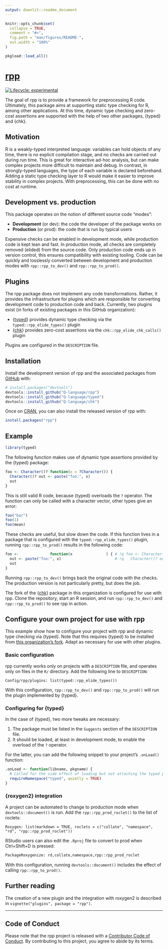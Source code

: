 ```yaml
---
output: downlit::readme_document
---
```


<!-- README.md is generated from README.Rmd. Please edit that file -->

```r
knitr::opts_chunk$set(
  collapse = TRUE,
  comment = "#>",
  fig.path = "man/figures/README-",
  out.width = "100%"
)

pkgload::load_all()
```

# [rpp](https://rpp.q-lang.org/)

<!-- badges: start -->
[![Lifecycle: experimental](https://img.shields.io/badge/lifecycle-experimental-orange.svg)](https://lifecycle.r-lib.org/articles/stages.html#experimental)
<!-- badges: end -->

The goal of rpp is to provide a framework for preprocessing R code.
Ultimately, this package aims at supporting static type checking for R, among other applications.
At this time, dynamic type checking and zero-cost assertions are supported with the help of two other packages, {typed} and {chk}.


## Motivation

R is a weakly-typed interpreted language: variables can hold objects of any time, there is no explicit compilation stage, and no checks are carried out during run time.
This is great for interactive ad-hoc analysis, but can make complex projects more difficult to maintain and debug.
In contrast, in strongly-typed languages, the type of each variable is declared beforehand.
Adding a static type checking layer to R would make it easier to improve stability in complex projects.
With preprocessing, this can be done with no cost at runtime.


## Development vs. production

This package operates on the notion of different source code "modes":

- **Development** (or dev): the code the developer of the package works on
- **Production** (or prod): the code that is run by typical users

Expensive checks can be enabled in development mode, while production code is kept lean and fast.
In production mode, all checks are completely removed (elided) from the source code.
Only production code ends up in version control, this ensures compatibility with existing tooling.
Code can be quickly and losslessly converted between development and production modes with `rpp::rpp_to_dev()` and `rpp::rpp_to_prod()`.


## Plugins

The rpp package does not implement any code transformations.
Rather, it provides the infrastructure for plugins which are responsible for converting development code to production code and back.
Currently, two plugins exist (in forks of existing packages in this GitHub organization):

- {[typed](https://github.com/Q-language/typed)} provides dynamic type checking via the `typed::rpp_elide_types()` plugin
- {[chk](https://github.com/Q-language/chk)} provides zero-cost assertions via the `chk::rpp_elide_chk_calls()` plugin

Plugins are configured in the `DESCRIPTION` file.


## Installation

Install the development version of rpp and the associated packages from [GitHub](https://github.com/) with:

``` r
# install.packages("devtools")
devtools::install_github("Q-language/rpp")
devtools::install_github("Q-language/typed")
devtools::install_github("Q-language/chk")
```

Once on [CRAN](https://CRAN.R-project.org), you can also install the released version of rpp with:

``` r
install.packages("rpp")
```


## Example

```r
library(typed)
```

The following function makes use of dynamic type assertions provided by the {typed} package:

```r
foo <- Character()? function(x = ?Character()) {
  Character()? out <- paste("foo:", x)
  out
}
```

This is still valid R code, because {typed}  overloads the `?` operator.
The function can only be called with a character vector, other types give an error:

```r
foo("bar")
foo(1)
foo(mean)
```

These checks are useful, but slow down the code.
If this function lives in a package that is configured with the `typed::rpp_elide_types()` plugin, running `rpp::rpp_to_prod()` results in the following code:

```r
foo <-              function(x               ) { # !q foo <- Character()? function(x = ?Character()) {
  out <- paste("foo:", x)                        # !q   Character()? out <- paste("foo:", x)
  out
}
```

Running `rpp::rpp_to_dev()` brings back the original code with the checks.
The production version is not particularly pretty, but does the job.

The fork of the {[chk](https://github.com/Q-language/chk)} package in this organization is configured for use with rpp.
Clone the repository, start an R session, and run `rpp::rpp_to_dev()` and `rpp::rpp_to_prod()` to see rpp in action.


## Configure your own project for use with rpp

This example show how to configure your project with rpp and dynamic type checking via {typed}.
Note that this requires {typed} to be installed from [this organization's fork](https://github.com/Q-language/typed).
Adapt as necessary for use with other plugins.

### Basic configuration

rpp currently works only on projects with a `DESCRIPTION` file, and operates only on files in the `R/` directory.
Add the following line to `DESCRIPTION`:

```dcf
Config/rpp/plugins: list(typed::rpp_elide_types())
```

With this configuration, `rpp::rpp_to_dev()` and `rpp::rpp_to_prod()` will run the plugin implemented by {typed}.

### Configuring for {typed}

In the case of {typed}, two more tweaks are necessary:

1. The package must be listed in the `Suggests` section of the `DESCRIPTION` file.
2. It should be loaded, at least in development mode, to enable the overload of the `?` operator.

For the latter, you can add the following snippet to your project's `.onLoad()` function:

```r
.onLoad <- function(libname, pkgname) {
  # Called for the side effect of loading but not attaching the typed package:
  requireNamespace("typed", quietly = TRUE)
}
```

### {roxygen2} integration 

A project can be automated to change to production mode when `devtools::document()` is run.
Add the `rpp::rpp_prod_roclet()` to the list of roclets:

```dcf
Roxygen: list(markdown = TRUE, roclets = c("collate", "namespace", "rd", "rpp::rpp_prod_roclet"))
```

RStudio users can also edit the `.Rproj` file to convert to prod when Ctrl+Shift+D is pressed:

```txt
PackageRoxygenize: rd,collate,namespace,rpp::rpp_prod_roclet
```

With this configuration, running `devtools::document()` includes the effect of calling `rpp::rpp_to_prod()`.


## Further reading

The creation of a new plugin and the integration with roxygen2 is described in `vignette("plugins", package = "rpp")`.

---

## Code of Conduct

Please note that the rpp project is released with a [Contributor Code of Conduct](https://rpp.q-lang.org/CODE_OF_CONDUCT.html). By contributing to this project, you agree to abide by its terms.
